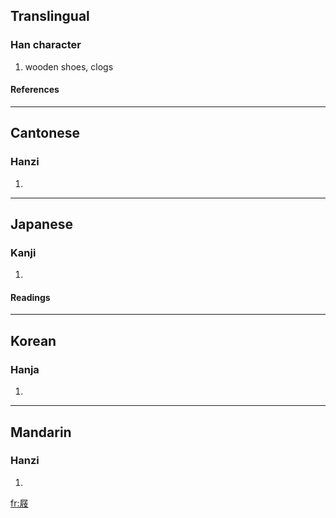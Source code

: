 ==Translingual==
===Han character===
{{Han char|rn=44|rad=尸|as=07|sn=10|four=7724<sub>7</sub>|canj=尸竹人水 (SHOE), X尸竹人水 (XSHOE)}}
# wooden shoes, clogs
====References====
{{Han ref|kx=0302.030|dkj=07708|dj=0599.160|hdz=20976.010|uh=5C50|ud=23632|bh=AE6A|bd=44650}}
----
==Cantonese==
===Hanzi===
{{yue-hanzi|jyut=|y=kek6}}
# {{defn|Cantonese}}
----
==Japanese==
===Kanji===
{{ja-kanji|grade=|rs=尸07}}
# {{defn|Japanese}} 
====Readings====
{{ja-readings|on=[[げき]] (geki), [[けき]] (keki)|kun=[[はきもの]] (hakimono)}}
----
==Korean==
===Hanja===
{{ko-hanja|hangeul=극|rv=geuk|mr=kŭk}}
# {{defn|Korean}}
----
==Mandarin==
===Hanzi===
{{cmn-hanzi|pin=[[bīng]] (bing1), [[bǐng]] (bing3), [[bìng]] (bing4), [[jī]] (ji1)|wg=ping<sup>1</sup>, ping<sup>3</sup>, ping<sup>4</sup>, chi<sup>1</sup>}}
# {{defn|Mandarin}}

[[fr:屐]]